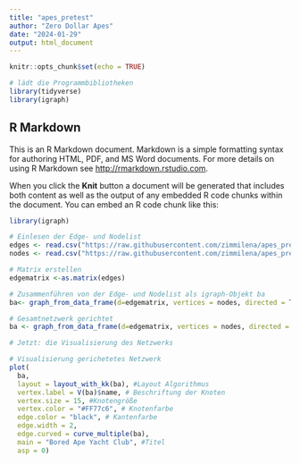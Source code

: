 ```yaml
---
title: "apes_pretest"
author: "Zero Dollar Apes"
date: "2024-01-29"
output: html_document
---
```


```r
knitr::opts_chunk$set(echo = TRUE)

# lädt die Programmbibliotheken
library(tidyverse)
library(igraph)
```

## R Markdown

This is an R Markdown document. Markdown is a simple formatting syntax for authoring HTML, PDF, and MS Word documents. For more details on using R Markdown see <http://rmarkdown.rstudio.com>.

When you click the **Knit** button a document will be generated that includes both content as well as the output of any embedded R code chunks within the document. You can embed an R code chunk like this:

```r
library(igraph)

# Einlesen der Edge- und Nodelist
edges <- read.csv("https://raw.githubusercontent.com/zimmilena/apes_pretest/main/Bored%20Apes_Pretest%20-%20Edgelist_Pretest.csv", header=T, as.is=T, sep = ",")
nodes <- read.csv("https://raw.githubusercontent.com/zimmilena/apes_pretest/main/Bored%20Apes_Pretest%20-%20Nodelist_Pretest.csv", header=T, as.is=T, sep = ",")

# Matrix erstellen
edgematrix <-as.matrix(edges)

# Zusammenführen von der Edge- und Nodelist als igraph-Objekt ba
ba<- graph_from_data_frame(d=edgematrix, vertices = nodes, directed = T)

# Gesamtnetzwerk gerichtet 
ba <- graph_from_data_frame(d=edgematrix, vertices = nodes, directed = TRUE)

# Jetzt: die Visualisierung des Netzwerks 

# Visualisierung gerichetetes Netzwerk 
plot(
  ba,
  layout = layout_with_kk(ba), #Layout Algorithmus 
  vertex.label = V(ba)$name, # Beschriftung der Knoten 
  vertex.size = 15, #Knotengröße 
  vertex.color = "#FF77c6", # Knotenfarbe
  edge.color = "black", # Kantenfarbe
  edge.width = 2,
  edge.curved = curve_multiple(ba),
  main = "Bored Ape Yacht Club", #Titel
  asp = 0) 



```

